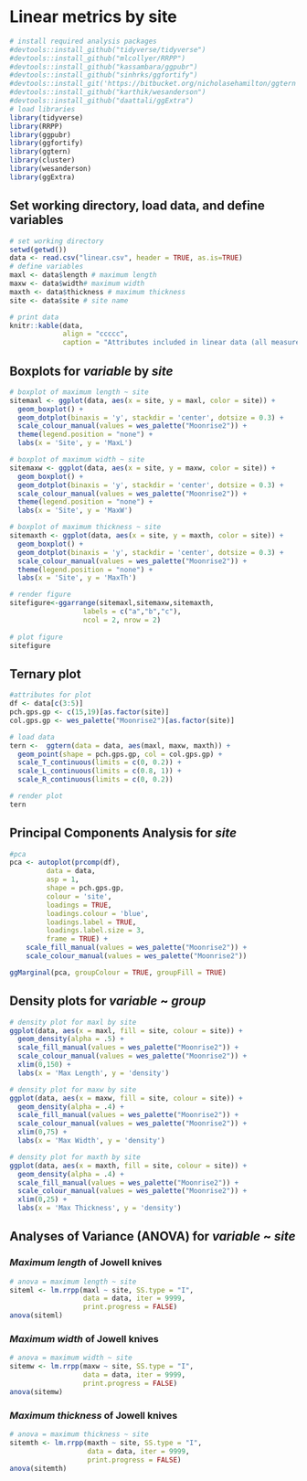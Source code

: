 # Linear metrics by site

```r
# install required analysis packages
#devtools::install_github("tidyverse/tidyverse")
#devtools::install_github("mlcollyer/RRPP")
#devtools::install_github("kassambara/ggpubr")
#devtools::install_github("sinhrks/ggfortify")
#devtools::install_git('https://bitbucket.org/nicholasehamilton/ggtern')
#devtools::install_github("karthik/wesanderson")
#devtools::install_github("daattali/ggExtra")
# load libraries
library(tidyverse)
library(RRPP)
library(ggpubr)
library(ggfortify)
library(ggtern)
library(cluster)
library(wesanderson)
library(ggExtra)
```

## Set working directory, load data, and define variables

```r
# set working directory
setwd(getwd())
data <- read.csv("linear.csv", header = TRUE, as.is=TRUE)
# define variables
maxl <- data$length # maximum length
maxw <- data$width# maximum width
maxth <- data$thickness # maximum thickness
site <- data$site # site name

# print data
knitr::kable(data, 
             align = "ccccc", 
             caption = "Attributes included in linear data (all measurements in mm).")
```

## Boxplots for _variable_ by _site_

```r
# boxplot of maximum length ~ site
sitemaxl <- ggplot(data, aes(x = site, y = maxl, color = site)) + 
  geom_boxplot() +
  geom_dotplot(binaxis = 'y', stackdir = 'center', dotsize = 0.3) +
  scale_colour_manual(values = wes_palette("Moonrise2")) +
  theme(legend.position = "none") +
  labs(x = 'Site', y = 'MaxL')

# boxplot of maximum width ~ site
sitemaxw <- ggplot(data, aes(x = site, y = maxw, color = site)) + 
  geom_boxplot() +
  geom_dotplot(binaxis = 'y', stackdir = 'center', dotsize = 0.3) +
  scale_colour_manual(values = wes_palette("Moonrise2")) +
  theme(legend.position = "none") +
  labs(x = 'Site', y = 'MaxW')

# boxplot of maximum thickness ~ site
sitemaxth <- ggplot(data, aes(x = site, y = maxth, color = site)) + 
  geom_boxplot() +
  geom_dotplot(binaxis = 'y', stackdir = 'center', dotsize = 0.3) +
  scale_colour_manual(values = wes_palette("Moonrise2")) +
  theme(legend.position = "none") +
  labs(x = 'Site', y = 'MaxTh')

# render figure
sitefigure<-ggarrange(sitemaxl,sitemaxw,sitemaxth,
                  labels = c("a","b","c"),
                  ncol = 2, nrow = 2)
              
# plot figure
sitefigure
```

## Ternary plot

```r
#attributes for plot
df <- data[c(3:5)]
pch.gps.gp <- c(15,19)[as.factor(site)]
col.gps.gp <- wes_palette("Moonrise2")[as.factor(site)]

# load data
tern <-  ggtern(data = data, aes(maxl, maxw, maxth)) +
  geom_point(shape = pch.gps.gp, col = col.gps.gp) +  
  scale_T_continuous(limits = c(0, 0.2)) +
  scale_L_continuous(limits = c(0.8, 1)) +
  scale_R_continuous(limits = c(0, 0.2))

# render plot
tern
```

## Principal Components Analysis for _site_

```r
#pca
pca <- autoplot(prcomp(df),
         data = data,
         asp = 1,
         shape = pch.gps.gp,
         colour = 'site',
         loadings = TRUE, 
         loadings.colour = 'blue',
         loadings.label = TRUE,
         loadings.label.size = 3, 
         frame = TRUE) +
    scale_fill_manual(values = wes_palette("Moonrise2")) +
    scale_colour_manual(values = wes_palette("Moonrise2"))

ggMarginal(pca, groupColour = TRUE, groupFill = TRUE)
```

## Density plots for _variable_ ~ _group_

```r
# density plot for maxl by site
ggplot(data, aes(x = maxl, fill = site, colour = site)) +
  geom_density(alpha = .5) +
  scale_fill_manual(values = wes_palette("Moonrise2")) +
  scale_colour_manual(values = wes_palette("Moonrise2")) +
  xlim(0,150) +
  labs(x = 'Max Length', y = 'density')
```

```r
# density plot for maxw by site
ggplot(data, aes(x = maxw, fill = site, colour = site)) +
  geom_density(alpha = .4) +
  scale_fill_manual(values = wes_palette("Moonrise2")) +
  scale_colour_manual(values = wes_palette("Moonrise2")) +
  xlim(0,75) +
  labs(x = 'Max Width', y = 'density')
```

```r
# density plot for maxth by site
ggplot(data, aes(x = maxth, fill = site, colour = site)) +
  geom_density(alpha = .4) +
  scale_fill_manual(values = wes_palette("Moonrise2")) +
  scale_colour_manual(values = wes_palette("Moonrise2")) +
  xlim(0,25) +
  labs(x = 'Max Thickness', y = 'density')
```

## Analyses of Variance (ANOVA) for _variable_ ~ _site_

### _Maximum length_ of Jowell knives

```r
# anova = maximum length ~ site
siteml <- lm.rrpp(maxl ~ site, SS.type = "I", 
                  data = data, iter = 9999, 
                  print.progress = FALSE)
anova(siteml)
```

### _Maximum width_ of Jowell knives

```r
# anova = maximum width ~ site
sitemw <- lm.rrpp(maxw ~ site, SS.type = "I", 
                  data = data, iter = 9999, 
                  print.progress = FALSE)
anova(sitemw)
```

### _Maximum thickness_ of Jowell knives

```r
# anova = maximum thickness ~ site
sitemth <- lm.rrpp(maxth ~ site, SS.type = "I", 
                   data = data, iter = 9999, 
                   print.progress = FALSE)
anova(sitemth)
```
